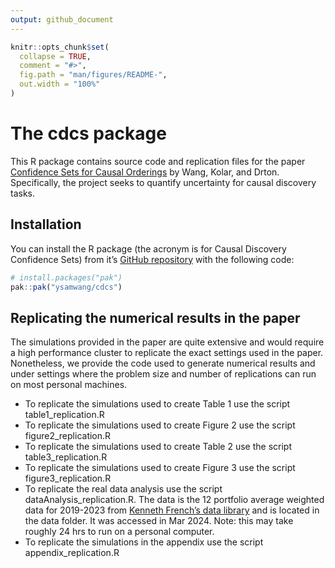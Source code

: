 ```yaml
---
output: github_document
---
```


<!-- README.md is generated from README.Rmd. Please edit that file -->

```r
knitr::opts_chunk$set(
  collapse = TRUE,
  comment = "#>",
  fig.path = "man/figures/README-",
  out.width = "100%"
)
```

# The cdcs package

<!-- badges: start -->
<!-- badges: end -->

This R package contains source code and replication files for the paper [Confidence Sets for Causal Orderings](https://arxiv.org/abs/2305.14506) by Wang, Kolar, and Drton. Specifically, the project seeks to quantify uncertainty for causal discovery tasks. 


## Installation

You can install the R package \texttt{cdcs} (the acronym is for Causal Discovery Confidence Sets) from it's [GitHub repository](https://github.com/ysamwang/cdcs) with the following code:

``` r
# install.packages("pak")
pak::pak("ysamwang/cdcs")
```

## Replicating the numerical results in the paper
The simulations provided in the paper are quite extensive and would require a high performance cluster to replicate the exact settings used in the paper. Nonetheless, we provide the code used to generate numerical results and under settings where the problem size and number of replications can run on most personal machines.

* To replicate the simulations used to create Table 1 use the script table1_replication.R
* To replicate the simulations used to create Figure 2 use the script figure2_replication.R
* To replicate the simulations used to create Table 2 use the script table3_replication.R
* To replicate the simulations used to create Figure 3 use the script figure3_replication.R
* To replicate the real data analysis use the script dataAnalysis_replication.R. The data is the 12 portfolio average weighted data for 2019-2023 from [Kenneth French's data library](https://mba.tuck.dartmouth.edu/pages/faculty/ken.french/ftp/12_Industry_Portfolios_daily_CSV.zip) and is located in the data folder. It was accessed in Mar 2024. Note: this may take roughly 24 hrs to run on a personal computer.
* To replicate the simulations in the appendix use the script appendix_replication.R


